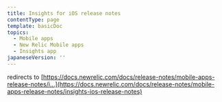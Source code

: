 ```yaml
---
title: Insights for iOS release notes
contentType: page
template: basicDoc
topics:
  - Mobile apps
  - New Relic Mobile apps
  - Insights app
japaneseVersion: ''
---
```


redirects to [https://docs.newrelic.com/docs/release-notes/mobile-apps-release-notes/i...](https://docs.newrelic.com/docs/release-notes/mobile-apps-release-notes/insights-ios-release-notes)
